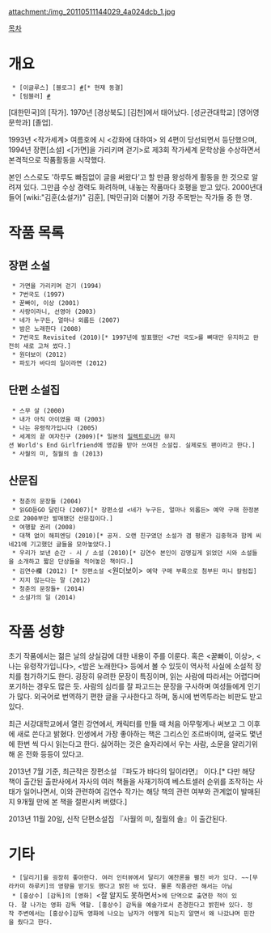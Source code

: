 attachment:/img_20110511144029_4a024dcb_1.jpg

[[목차]]

= 개요 =
  * [이글루스] [블로그] [http://larvatus.egloos.com/ #][* 현재 동결]
  * [텀블러] [http://yeonsukim.tumblr.com/ #]

[대한민국]의 [작가]. 1970년 [경상북도] [김천]에서 태어났다. [성균관대학교] [영어영문학과] [졸업].

1993년 <작가세계> 여름호에 시 <강화에 대하여> 외 4편이 당선되면서 등단했으며, 1994년 장편[소설] <[가면]을 가리키며 걷기>로 제3회 작가세계 문학상을 수상하면서 본격적으로 작품활동을 시작했다. 

본인 스스로도 '하루도 빠짐없이 글을 써왔다'고 할 만큼 왕성하게 활동을 한 것으로 알려져 있다. 그만큼 수상 경력도 화려하며, 내놓는 작품마다 호평을 받고 있다. 2000년대 들어 [wiki:"김훈(소설가)" 김훈], [박민규]와 더불어 가장 주목받는 작가들 중 한 명.

= 작품 목록 =
== 장편 소설 ==
  * 가면을 가리키며 걷기 (1994)
  * 7번국도 (1997)
  * 꾿빠이, 이상 (2001)
  * 사랑이라니, 선영아 (2003)
  * 네가 누구든, 얼마나 외롭든 (2007)
  * 밤은 노래한다 (2008)
  * 7번국도 Revisited (2010)[* 1997년에 발표했던 <7번 국도>를 뼈대만 유지하고 완전히 새로 고쳐 썼다.]
  * 원더보이 (2012)
  * 파도가 바다의 일이라면 (2012)
== 단편 소설집 ==
  * 스무 살 (2000)
  * 내가 아직 아이였을 때 (2003)
  * 나는 유령작가입니다 (2005)
  * 세계의 끝 여자친구 (2009)[* 일본의 [[일렉트로니카]] 뮤지션 World's End Girlfriend에 영감을 받아 쓰여진 소설집. 실제로도 팬이라고 한다.]
  * 사월의 미, 칠월의 솔 (2013)
== 산문집 ==
  * 청춘의 문장들 (2004)
  * 읽GO듣GO 달린다 (2007)[* 장편소설 <네가 누구든, 얼마나 외롭든> 예약 구매 한정본으로 2000부만 발매됐던 산문집이다.]
  * 여행할 권리 (2008)
  * 대책 없이 해피엔딩 (2010)[* 공저. 오랜 친구였던 소설가 겸 평론가 김중혁과 함께 씨네21에 기고했던 글들을 모아놓았다.]
  * 우리가 보낸 순간 - 시 / 소설 (2010)[* 김연수 본인이 감명깊게 읽었던 시와 소설들을 소개하고 짧은 단상들을 적어놓은 책이다.]
  * 김연수欄 (2012) [* 장편소설 <원더보이> 예약 구매 부록으로 첨부된 미니 칼럼집]
  * 지지 않는다는 말 (2012)
  * 청춘의 문장들+ (2014)
  * 소설가의 일 (2014)

= 작품 성향 =
초기 작품에서는 젊은 날의 상실감에 대한 내용이 주를 이룬다. 혹은 <꾿빠이, 이상>, <나는 유령작가입니다>, <밤은 노래한다> 등에서 볼 수 있듯이 역사적 사실에 소설적 장치를 첨가하기도 한다. 굉장히 유려한 문장이 특징이며, 읽는 사람에 따라서는 어렵다며 포기하는 경우도 많은 듯. 사람의 심리를 잘 파고드는 문장을 구사하며 여성들에게 인기가 많다. 외국어로 번역하기 편한 글을 구사한다고 하며, 동시에 번역투라는 비판도 받고 있다.
 
최근 서강대학교에서 열린 강연에서, 캐릭터를 만들 때 처음 아무렇게나 써보고 그 이후에 새로 쓴다고 밝혔다.
인생에서 가장 좋아하는 책은 그리스인 조르바이며, 설국도 몇년에 한번 씩 다시 읽는다고 한다. 
싫어하는 것은 술자리에서 우는 사람, 소문을 알리기위해 온 전화 등등이 있다고. 

2013년 7월 기준, 최근작은 장편소설 『파도가 바다의 일이라면』 이다.[* 다만 해당 책이 출간된 출판사에서 자사의 여러 책들을 사재기하여 베스트셀러 순위를 조작하는 사태가 일어나면서, 이와 관련하여 김연수 작가는 해당 책의 관련 여부와 관계없이 발매된 지 9개월 만에 본 책을 절판시켜 버렸다.]

2013년 11월 20일, 신작 단편소설집 『사월의 미, 칠월의 솔』이 출간된다.

= 기타 =
  * [달리기]를 굉장히 좋아한다. 여러 인터뷰에서 달리기 예찬론을 펼친 바가 있다. ~~[무라카미 하루키]의 영향을 받기도 했다고 밝힌 바 있다. 물론 작품관련 해서는 아님
  * [홍상수] [감독]의 [영화] <잘 알지도 못하면서>에 단역으로 출연한 적이 있다. 잘 나가는 영화 감독 역할. [홍상수] 감독을 예술가로서 존경한다고 밝힌바 있다. 정작 주변에서는 [홍상수]감독 영화에 나오는 남자가 어떻게 되는지 알면서 왜 나갔냐며 핀잔을 줬다고 한다. 
